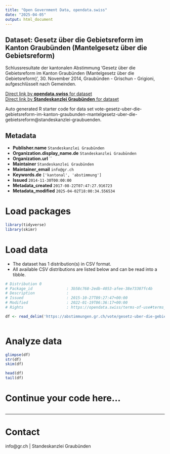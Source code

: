 ```yaml
---
title: "Open Government Data, opendata.swiss"
date: "2025-04-05"
output: html_document
---
```


## Dataset: Gesetz über die Gebietsreform im Kanton Graubünden (Mantelgesetz über die Gebietsreform)

Schlussresultate der kantonalen Abstimmung 'Gesetz über die Gebietsreform im Kanton Graubünden (Mantelgesetz über die Gebietsreform)', 30. November 2014, Graubünden - Grischun - Grigioni, aufgeschlüsselt nach Gemeinden.

[Direct link by **opendata.swiss** for dataset](https://opendata.swiss/de/dataset/gesetz-uber-die-gebietsreform-im-kanton-graubunden-mantelgesetz-uber-die-gebietsreform)<br>
[Direct link by **Standeskanzlei Graubünden** for dataset](https://abstimmungen.gr.ch/vote/gesetz-uber-die-gebietsreform-im-kanton-graubunden-mantelgesetz-uber-die-gebietsreform/data)

Auto generated R starter code for data set vote-gesetz-uber-die-gebietsreform-im-kanton-graubunden-mantelgesetz-uber-die-gebietsreform@standeskanzlei-graubuenden.

## Metadata

- **Publisher.name** `Standeskanzlei Graubünden`
- **Organization.display_name.de** `Standeskanzlei Graubünden`
- **Organization.url** ``
- **Maintainer** `Standeskanzlei Graubünden`
- **Maintainer_email** `info@gr.ch`
- **Keywords.de** `['kantonal', 'abstimmung']`
- **Issued** `2014-11-30T00:00:00`
- **Metadata_created** `2017-08-22T07:47:27.916723`
- **Metadata_modified** `2025-04-02T18:00:34.556534`


# Load packages

```r

library(tidyverse)
library(skimr)

```

# Load data

-   The dataset has 1 distribution(s) in CSV format.
-   All available CSV distributions are listed below and can be read into a tibble.

```r

# Distribution 0
# Package_id               : 3b58c768-2edb-4053-afee-38e73307fc4b
# Description              : 
# Issued                   : 2015-10-27T09:27:47+00:00
# Modified                 : 2022-01-19T06:36:17+00:00
# Rights                   : https://opendata.swiss/terms-of-use#terms_by

df <- read_delim('https://abstimmungen.gr.ch/vote/gesetz-uber-die-gebietsreform-im-kanton-graubunden-mantelgesetz-uber-die-gebietsreform/data-csv')



```

# Analyze data

```r

glimpse(df)
str(df)
skim(df)

head(df)
tail(df)

```

# Continue your code here...

```r

```

------------------------------------------------------------------------

# Contact

info@gr.ch | Standeskanzlei Graubünden
